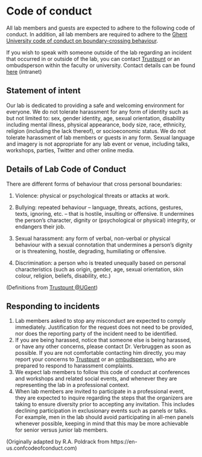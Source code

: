 # Code of conduct

All lab members and guests are expected to adhere to the following code of conduct. 
In addition, all lab members are required to adhere to the [Ghent University code of conduct on boundary-crossing behaviour](https://codex.ugent.be/?regid=REG000110&lang=en).

If you wish to speak with someone outside of the lab regarding an
incident that occurred in or outside of the lab, you can contact [Trustpunt](https://www.ugent.be/intranet/en/human-resources/health-safety/psychosocial-welfare/overview.htm) 
or an ombudsperson within the faculty or university. 
Contact details can be found [here](https://www.ugent.be/intranet/en/internal-ombudsperson) (intranet)

## Statement of intent

Our lab is dedicated to providing a safe and welcoming environment for everyone. We do not
tolerate harassment for any form of identity such as but not limited
to: sex, gender identity, age, sexual orientation, disability
including mental illness, physical appearance, body size, race,
ethnicity, religion (including the lack thereof), or socioeconomic
status. We do not tolerate harassment of lab members or guests in
any form. Sexual language and imagery is not appropriate for any lab
event or venue, including talks, workshops, parties, Twitter and
other online media.

## Details of Lab Code of Conduct

There are different forms of behaviour that cross personal boundaries:

1. Violence: physical or psychological threats or attacks at work.

2. Bullying: repeated behaviour – language, threats, actions, gestures, texts, ignoring, etc. – that is hostile, insulting or offensive. It undermines the person’s character, dignity or (psychological or physical) integrity, or endangers their job.

3. Sexual harassment: any form of verbal, non-verbal or physical behaviour with a sexual connotation that undermines a person’s dignity or is threatening, hostile, degrading, humiliating or offensive.

4. Discrimination: a person who is treated unequally based on personal characteristics (such as origin, gender, age, sexual orientation, skin colour, religion, beliefs, disability, etc.)

(Definitions from [Trustpunt @UGent](https://www.ugent.be/intranet/en/human-resources/health-safety/psychosocial-welfare/themes/boundary-crossing-behaviour/boundarycrossingbehaviour.htm))

## Responding to incidents

1. Lab members asked to stop any
    misconduct are expected to comply immediately. Justification for the
    request does not need to be provided, nor does the reporting party
    of the incident need to be identified.
2. If you are being harassed,
    notice that someone else is being harassed, or have any other
    concerns, please contact Dr. Verbruggen as soon as possible. 
    <!-- Anonymous -->
    <!-- comments may also be made to Dr. Poldrack using[ -->
    <!-- this -->
    <!-- form](https://poldracklab.wufoo.com/forms/z5hpmzx1uf8hce/). -->
    If you are not comfortable contacting him directly, you may report
    your concerns to [Trustpunt](https://www.ugent.be/intranet/en/human-resources/health-safety/psychosocial-welfare/overview.htm) or an [ombudsperson](https://www.ugent.be/intranet/en/internal-ombudsperson), who are prepared to respond to harassment complaints.
3.  We expect lab members to
    follow this code of conduct at conferences and workshops and related
    social events, and whenever they are representing the lab in a
    professional context.
4.  When lab members are invited
    to participate in a professional event, they are expected to inquire
    regarding the steps that the organizers are taking to ensure
    diversity prior to accepting any invitation. This includes declining
    participation in exclusionary events such as panels or talks. For
    example, men in the lab should avoid participating in all-men panels
    whenever possible, keeping in mind that this may be more achievable
    for senior versus junior lab members.

(Originally adapted by R.A. Poldrack from https://en-us.confcodeofconduct.com)
